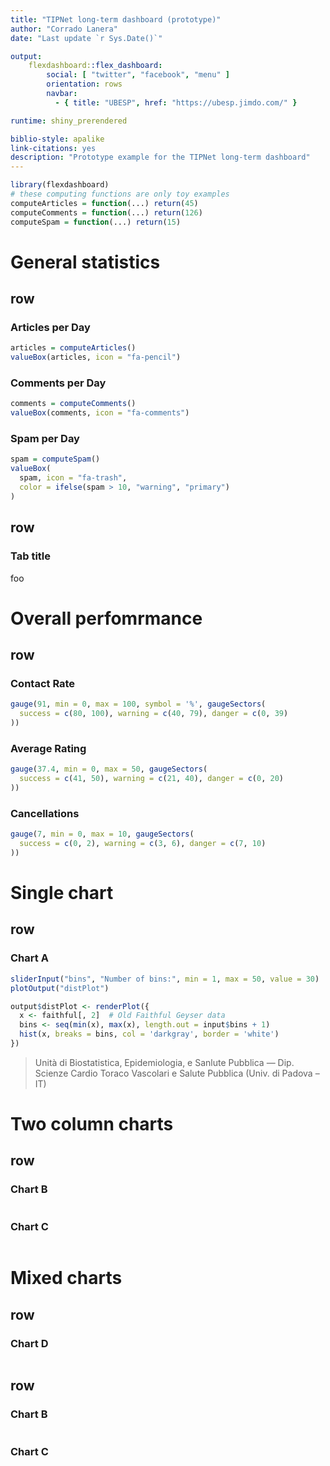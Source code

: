 ```yaml
---
title: "TIPNet long-term dashboard (prototype)"
author: "Corrado Lanera"
date: "Last update `r Sys.Date()`"

output:
    flexdashboard::flex_dashboard:
        social: [ "twitter", "facebook", "menu" ]
        orientation: rows
        navbar:
          - { title: "UBESP", href: "https://ubesp.jimdo.com/" }

runtime: shiny_prerendered

biblio-style: apalike
link-citations: yes
description: "Prototype example for the TIPNet long-term dashboard"
---
```


```r
library(flexdashboard)
# these computing functions are only toy examples
computeArticles = function(...) return(45)
computeComments = function(...) return(126)
computeSpam = function(...) return(15)
```

# General statistics

row
-----------------------------------------------------------------------

### Articles per Day

```r
articles = computeArticles()
valueBox(articles, icon = "fa-pencil")
```

### Comments per Day

```r
comments = computeComments()
valueBox(comments, icon = "fa-comments")
```

### Spam per Day

```r
spam = computeSpam()
valueBox(
  spam, icon = "fa-trash",
  color = ifelse(spam > 10, "warning", "primary")
)
```

row
-----------------------------------------------------------------------

### Tab title

foo








# Overall perfomrmance

row
-----------------------------------------------------------------------

### Contact Rate

```r
gauge(91, min = 0, max = 100, symbol = '%', gaugeSectors(
  success = c(80, 100), warning = c(40, 79), danger = c(0, 39)
))
```

### Average Rating 

```r
gauge(37.4, min = 0, max = 50, gaugeSectors(
  success = c(41, 50), warning = c(21, 40), danger = c(0, 20)
))
```

### Cancellations

```r
gauge(7, min = 0, max = 10, gaugeSectors(
  success = c(0, 2), warning = c(3, 6), danger = c(7, 10)
))
```








# Single chart

row {data-icon="fa-signal"}
-----------------------------------------------------------------------

### Chart A

```r
sliderInput("bins", "Number of bins:", min = 1, max = 50, value = 30)
plotOutput("distPlot")
```

```r
output$distPlot <- renderPlot({
  x <- faithful[, 2]  # Old Faithful Geyser data
  bins <- seq(min(x), max(x), length.out = input$bins + 1)
  hist(x, breaks = bins, col = 'darkgray', border = 'white')
})
```

> Unità di Biostatistica, Epidemiologia, e Sanlute Pubblica --- Dip. Scienze Cardio Toraco Vascolari e Salute Pubblica (Univ. di Padova -- IT)














# Two column charts

row {data-icon="fa-table"}
-----------------------------------------------------------------------

### Chart B

```r

```

### Chart C

```r

```




















# Mixed charts

row {data-icon="fa-signal"}
-----------------------------------------------------------------------

### Chart D

```r

```

row {data-icon="fa-table"}
-----------------------------------------------------------------------

### Chart B

```r

```

### Chart C

```r

```
